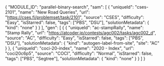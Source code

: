{
  "MODULE_ID": "parallel-binary-search",
  "sam": [
    {
      "uniqueId": "cses-2101",
      "name": "New Road Queries",
      "url": "https://cses.fi/problemset/task/2101",
      "source": "CSES",
      "difficulty": "Easy",
      "isStarred": false,
      "tags": ["PBS", "DSU"],
      "solutionMetadata": {
        "kind": "none"
      }
    }
  ],
  "gen": [
    {
    {
      "uniqueId": "ac-stampRally",
      "name": "Stamp Rally",
      "url": "https://atcoder.jp/contests/agc002/tasks/agc002_d",
      "source": "AC",
      "difficulty": "Easy",
      "isStarred": false,
      "tags": ["PBS", "DSU"],
      "solutionMetadata": {
        "kind": "autogen-label-from-site",
        "site": "AC"
      }
    },
    {
      "uniqueId": "coci-20-index",
      "name": "2020 - Index",
      "url": "coci20c6p5",
      "source": "COCI",
      "difficulty": "Normal",
      "isStarred": false,
      "tags": ["PBS", "Segtree"],
      "solutionMetadata": {
        "kind": "none"
      }
    }
  ]
}
